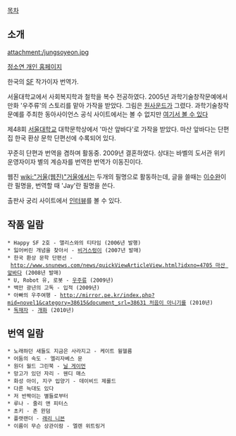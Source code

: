 [[목차]]

== 소개 ==
attachment:/jungsoyeon.jpg

[http://jay.pe.kr/ 정소연 개인 홈페이지]

한국의 [[SF]] 작가이자 번역가.

서울대학교에서 사회복지학과 철학을 복수 전공하였다. 2005년 과학기술창작문예에서 만화 '우주류'의 스토리를 맡아 가작을 받았다. 그림은 [[원사운드]]가 그렸다. 과학기술창작문예를 주최한 동아사이언스 공식 사이트에서는 볼 수 없지만 [http://www.todayhumor.co.kr/board/view.php?table=lovestory&no=37811 여기서 볼 수 있다]

제48회 [[서울대학교]] 대학문학상에서 '마산 앞바다'로 가작을 받았다. 마산 앞바다는 단편집 한국 환상 문학 단편선에 수록되어 있다.

꾸준히 단편과 번역을 겸하며 활동중. 2009년 결혼하였다. 상대는 바벨의 도서관 위키 운영자이자 별의 계승자를 번역한 번역가 이동진이다. 

웹진 [[wiki:"거울(웹진)"거울]]에서는 두개의 필명으로 활동하는데, 글을 쓸때는 [http://mirror.pe.kr/index.php?mid=novel1&category=38615 이수완]이란 필명을, 번역할 때 'Jay'란 필명을 쓴다. 

출판사 궁리 사이트에서 [http://kungree.com/story/story_diary_detail.html?id=30 인터뷰]를 볼 수 있다.
== 작품 일람 ==
 * Happy SF 2호 - 앨리스와의 티타임 (2006년 발행)
 * 잃어버린 개념을 찾아서 - [[비거스렁이]] (2007년 발매)
 * 한국 환상 문학 단편선 - [[http://www.snunews.com/news/quickViewArticleView.html?idxno=4705 마산 앞바다]] (2008년 발매)
 * U, Robot 유, 로봇 - [[우주류]] (2009년)
 * 백만 광년의 고독 - 입적 (2009년)
 * 아빠의 우주여행 - [[http://mirror.pe.kr/index.php?mid=novel1&category=38615&document_srl=38631 처음이 아니기를]] (2010년)
 * [[독재자]] - [[개화]] (2010년)

== 번역 일람 ==
 * 노래하던 새들도 지금은 사라지고 - 케이트 윌헬름 
 * 어둠의 속도 - 엘리자베스 문 
 * 원더 월드 그린북 - [[닐 게이먼]]
 * 망고가 있던 자리 - 웬디 매스
 * 화성 아이, 지구 입양기 - 데이비드 제롤드
 * 다른 늑대도 있다 
 * 저 반짝이는 별들로부터
 * 루나 - 줄리 앤 피터스
 * 초키 - 존 윈덤
 * 플랫랜더 - [[래리 니븐]]
 * 이름이 무슨 상관이람 - 엘렌 위트링거
